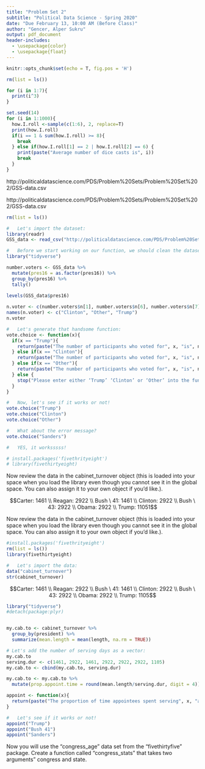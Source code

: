```yaml
---
title: "Problem Set 2"
subtitle: "Political Data Science - Spring 2020"
date: "Due February 13, 10:00 AM (Before Class)"
author: "Gencer, Alper Sukru"
output: pdf_document
header-includes:
  - \usepackage{color}
  - \usepackage{float}
---
```


```r
knitr::opts_chunk$set(echo = T, fig.pos = 'H')
```

\section{Instructions}

\begin{enumerate}
  \item The following questions should each be answered within an R script. Be sure to provide many comments in the script to facilitate grading. Undocumented code will not be graded
  \item Work on git. Fork the repository found at https://github.com/domlockett/PDS-PS2 and add your code, committing and pushing frequently. Use meaningful commit messages – these may affect your grade.
  \item You may work in teams, but each student should develop their own R script. To be clear, there should be no copy and paste. Each keystroke in the assignment should be your own.
  \item If you have any questions regarding the Problem Set, contact the TAs or use their office hours.
  \item For students new to programming, this may take a while. Get started.
\end{enumerate}






\newpage
\section{Q1 - for loops, if else, while}

\begin{enumerate}
  \item Write a for loop that iterates over the numbers 1 to 7 and prints the cube of each number using print().
  \item Write a for loop that does 1000 simulations of where two fair dice are rolled. Use the function set.seed(14) so that we all have the same values when using the sample() function.
  \begin{itemize}
    \item Write the loop such that if the two dice total to values 8,9,10,11,12 the game ends immediately
    \item If the first roll does not equal one of those five values continue to roll the dice until you roll either a 2 or a 6
    \item What is the average number of dice casts per game
  \end{itemize}
\end{enumerate}
\bigskip






\newpage
\section{A1 -for loops, if else, while}

```r
rm(list = ls())
```

\subsection{Write a for loop that iterates over the numbers 1 to 7 and prints the cube of each number using print().}

```r
for (i in 1:7){
  print(i^3)
}
```

\subsection{Write a for loop that does 1000 simulations of where two fair dice are rolled. Use the function set.seed(14) so that we all have the same values when using the sample() function.}
  \begin{itemize}
    \item Write the loop such that if the two dice total to values 8,9,10,11,12 the game ends immediately
    \item If the first roll does not equal one of those five values continue to roll the dice until you roll either a 2 or a 6
    \item What is the average number of dice casts per game?
  \end{itemize}
  
```r
set.seed(14)
for (i in 1:1000){
  how.I.roll <-sample(c(1:6), 2, replace=T)
  print(how.I.roll)
  if(i == 1 & sum(how.I.roll) >= 8){
    break
  } else if(how.I.roll[1] == 2 | how.I.roll[2] == 6) {
    print(paste("Average number of dice casts is", i))
    break
  }
}
```
\newpage






\section{Q2 - PART1: Functions} 

\subsection{Load the following data:}

http://politicaldatascience.com/PDS/Problem%20Sets/Problem%20Set%202/GSS-data.csv
    
\begin{enumerate}
  \item Now create a function called vote.choice which can take one of three arguments: “Trump”, “Clinton”, or “Other”. The function should return the number of participants who voted for Trump when you input “Trump” into the function; the number of participants who voted for Clinton when you input “Clinton” into the function; and the number of participants that voted for neither when you input “Other”.
  \item Now edit this function so that if a pre-defined object, numeric value or misspelled word is entered, the function returns the message “Please enter either ‘Trump’ ‘Clinton’ or ‘Other’ into the function to return a valid response”.
\end{enumerate}
\newpage



\section{A2 - PART1: - Functions} 

\subsection{Load the following data:}

http://politicaldatascience.com/PDS/Problem%20Sets/Problem%20Set%202/GSS-data.csv

```r
rm(list = ls())

#   Let's import the dataset:
library(readr)
GSS_data <- read_csv("http://politicaldatascience.com/PDS/Problem%20Sets/Problem%20Set%202/GSS-data.csv")
```

\begin{enumerate}
  \item Now create a function called vote.choice which can take one of three arguments: “Trump”, “Clinton”, or “Other”. The function should return the number of participants who voted for Trump when you input “Trump” into the function; the number of participants who voted for Clinton when you input “Clinton” into the function; and the number of participants that voted for neither when you input “Other”.
  \item Now edit this function so that if a pre-defined object, numeric value or misspelled word is entered, the function returns the message “Please enter either ‘Trump’ ‘Clinton’ or ‘Other’ into the function to return a valid response”.
\end{enumerate}

```r

#   Before we start working on our function, we should clean the dataset:
library("tidyverse")

number.voters <- GSS_data %>%
  mutate(pres16 = as.factor(pres16)) %>%
  group_by(pres16) %>%
  tally()
  
levels(GSS_data$pres16)

n.voter <- c(number.voters$n[1], number.voters$n[6], number.voters$n[7])
names(n.voter) <- c("Clinton", "Other", "Trump")
n.voter

#   Let's generate that handsome function:
vote.choice <- function(x){
  if(x == "Trump"){
    return(paste("The number of participants who voted for", x, "is", n.voter[x]))
  } else if(x == "Clinton"){
    return(paste("The number of participants who voted for", x, "is", n.voter[x]))
  } else if(x == "Other"){
    return(paste("The number of participants who voted for", x, "is", n.voter[x]))
  } else {
    stop("Please enter either ‘Trump’ ‘Clinton’ or ‘Other’ into the function!")
  }
}

#   Now, let's see if it works or not!
vote.choice("Trump")
vote.choice("Clinton")
vote.choice("Other")
```

\bigskip

\bigskip

```r
#   What about the error message?
vote.choice("Sanders")

#   YES, it worksssss!
```

\newpage



\section{Q2 - PART2: Functions} 

\subsection{Run the following code}


```r
# install.packages('fivethrityeight')
# library(fivethirtyeight)
```

Now review the data in the cabinet_turnover object (this is loaded into your space when you load the library even though you cannot see it in the global space. You can also assign it to your own object if you’d like.).

\begin{enumerate}
  \item Create a function named appoint which allows you to type in the name of a president as an argument (i.e appoint(“Trump”)) and returns the proportion of time appointees spent serving each adminstration i.e the number of days appointees served for each administration, on average, divided by the number of
days the particular president served.
  \item To illustrate the average number of days all appointees served in the Reagan administration was 2140.959. Below you can see that Reagan served 2922 days. So appointees served 73% of Reagan’s administration, on average (2140.959/2922).
  \item For simplicity, here are the number of days each president served:
\end{enumerate}
$$Carter: 1461 \\ Reagan: 2922 \\ Bush \ 41: 1461 \\ Clinton: 2922 \\ Bush \ 43: 2922 \\ Obama: 2922 \\ Trump: 11051$$

\newpage



\section{A2 - PART2: Functions} 

\subsection{Run the following code}

Now review the data in the cabinet_turnover object (this is loaded into your space when you load the library even though you cannot see it in the global space. You can also assign it to your own object if you’d like.).

```r
#install.packages('fivethrityeight')
rm(list = ls())
library(fivethirtyeight)

#   Let's import the data:
data("cabinet_turnover")
str(cabinet_turnover)
```

\begin{enumerate}
  \item Create a function named appoint which allows you to type in the name of a president as an argument (i.e appoint(“Trump”)) and returns the proportion of time appointees spent serving each adminstration i.e the number of days appointees served for each administration, on average, divided by the number of
days the particular president served.
  \item To illustrate the average number of days all appointees served in the Reagan administration was 2140.959. Below you can see that Reagan served 2922 days. So appointees served 73% of Reagan’s administration, on average (2140.959/2922).
  \item For simplicity, here are the number of days each president served:
\end{enumerate}
$$Carter: 1461 \\ Reagan: 2922 \\ Bush \ 41: 1461 \\ Clinton: 2922 \\ Bush \ 43: 2922 \\ Obama: 2922 \\ Trump: 1105$$

```r
library("tidyverse")
#detach(package:plyr)


my.cab.to <- cabinet_turnover %>%
  group_by(president) %>%
  summarize(mean.length = mean(length, na.rm = TRUE))

# Let's add the number of serving days as a vector:
my.cab.to
serving.dur <- c(1461, 2922, 1461, 2922, 2922, 2922, 1105)
my.cab.to <- cbind(my.cab.to, serving.dur)

my.cab.to <- my.cab.to %>%
  mutate(prop.appoint.time = round(mean.length/serving.dur, digit = 4))

appoint <- function(x){
  return(paste("The proportion of time appointees spent serving", x, "administration is", my.cab.to$prop.appoint.time[my.cab.to$president == x]))
}
```


```r
#   Let's see if it works or not!
appoint("Trump")
appoint("Bush 41")
appoint("Sanders")

```




\newpage



\section{Q2 - PART3: Functions}

Now you will use the "congress_age" data set from the "fivethirtyfive" package. Create a function called "congress_stats" that takes two arguments" congress and state.

\begin{itemize}
  \item When you enter “congress” into the function it should return the average age of congressmembers for each congressional era. Your function should return 34 results which display the average age of congressmembers of an era as well as the congress. For example the most recent congress is the 113 Congress so one of the 34 results will be 57.6 113.
  \item Similarly, when you input “state” into the function, it should return the average age of congressmembers by state. The function will then return 50 results an example of one of the 50 is 53.4 TX.
\end{itemize}